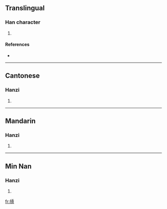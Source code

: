 {{also|扛}}
==Translingual==

===Han character===
{{Han char|rn=64|rad=手|as=10|sn=13|four=5108<sub>2</sub>|canj=手一月金 (QMBC)}}

# {{defn|Han|sort=手10}}

====References====
* {{Han ref|kx=0449.081|hdz=31928.100|uh=6443|ud=25667|bh=DDA2|bd=56738}}

----

==Cantonese==

===Hanzi===
{{yue-hanzi|jyut=}}

# {{defn|Cantonese}}

----

==Mandarin==

===Hanzi===
{{cmn-hanzi|pin=[[gāng]] ([[gang1]]), [[káng]] ([[kang2]])|wg=kang<sup>1</sup>, k'ang<sup>2</sup>}}

# {{defn|Mandarin}}
----
==Min Nan==

===Hanzi===
{{nan-hanzi|poj=[[kòng]]}}

# {{defn|Min Nan}}

[[fr:摃]]